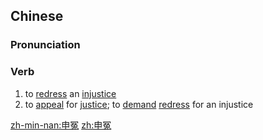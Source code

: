 ==Chinese==
{{zh-forms|alt=伸冤}}

===Pronunciation===
{{zh-pron
|m=shēnyuān
|c=san1 jyun1
|h=pfs=n:chûn-yên/sṳ̂n-yên
|mn=sin-oan
|cat=v
}}

===Verb===
{{zh-verb}}

# to [[redress]] an [[injustice]]
# to [[appeal]] for [[justice]]; to [[demand]] [[redress]] for an injustice

[[zh-min-nan:申冤]]
[[zh:申冤]]